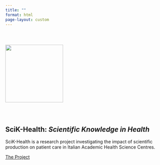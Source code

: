 ```yaml
---
title: ""
format: html
page-layout: custom
---
```


:::::: {.container style="margin-top: 3em;"}
::::: {style="display: flex; align-items: center; justify-content: space-between; flex-wrap: wrap; gap: 2em;"}
<!-- Left: logo -->

::: {style="flex: 1; min-width: 200px;"}
![](www/scik-health-logo.png){width="180px"}
:::

<!-- Right: title + description + button -->

::: {style="flex: 3; min-width: 300px;"}
## SciK-Health: *Scientific Knowledge in Health*

<p style="font-size: 1.1em; line-height: 1.6;">

SciK-Health is a research project investigating the impact of scientific production on patient care in Italian Academic Health Science Centres.

</p>

<a href="theProject.qmd" class="btn btn-primary" role="button">The Project</a>
:::
:::::
::::::
